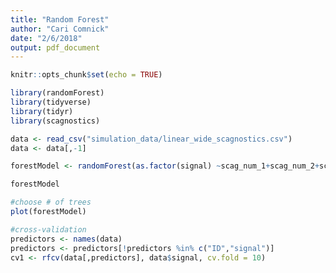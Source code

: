 ```yaml
---
title: "Random Forest"
author: "Cari Comnick"
date: "2/6/2018"
output: pdf_document
---
```


```r
knitr::opts_chunk$set(echo = TRUE)
```

```r
library(randomForest)
library(tidyverse)
library(tidyr)
library(scagnostics)
```

```r
data <- read_csv("simulation_data/linear_wide_scagnostics.csv")
data <- data[,-1]
```

```r
forestModel <- randomForest(as.factor(signal) ~scag_num_1+scag_num_2+scag_num_3+scag_num_4+scag_num_5+scag_num_6+scag_num_7+scag_num_8+scag_num_9, data = data, ntree=100, importance =T)

forestModel

#choose # of trees
plot(forestModel)

#cross-validation
predictors <- names(data)
predictors <- predictors[!predictors %in% c("ID","signal")]
cv1 <- rfcv(data[,predictors], data$signal, cv.fold = 10)
```